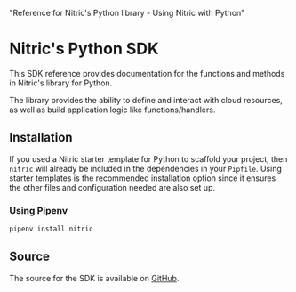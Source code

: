   "Reference for Nitric's Python library - Using Nitric with Python"

# Nitric\'s Python SDK

This SDK reference provides documentation for the functions and methods in Nitric\'s library for Python.

The library provides the ability to define and interact with cloud resources, as well as build application logic like functions/handlers.

## Installation

If you used a Nitric starter template for Python to scaffold your project, then `nitric` will already be included in the dependencies in your `Pipfile`. Using starter templates is the recommended installation option since it ensures the other files and configuration needed are also set up.

### Using Pipenv

```bash
pipenv install nitric
```

## Source

The source for the SDK is available on [GitHub](https://github.com/nitrictech/python-sdk).
